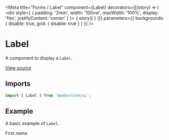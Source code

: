 
<Meta
  title="Forms / Label"
  component={Label}
  decorators={[(story) => (
    <div style={ { padding: '2rem', width: '100vw', maxWidth: '100%', display: 'flex', justifyContent: 'center' } }>
      { story() }
    </div>
  )]}
  parameters={{ backgrounds: { disable: true, grid: { disable: true } } }}
/>

# Label

A component to display a `Label`.

[View source](https://github.com/actarian/design-system/tree/main/src/ui/forms/label)

## Imports

```js
import { Label } from '@websolute/ui';
```

## Example

A basic example of `Label`.

<Canvas>
  <Story name="default">
    <div style={{ padding: '4rem', fontSize: '2rem', width: '100%', maxWidth: '500px' }}>
      <Field>
        <Label>First name</Label>
      </Field>
    </div>
  </Story>
</Canvas>
